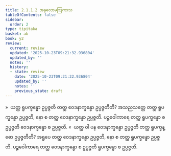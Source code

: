 ```yaml
---
title: 2.1.1.2 အနုလောမဩကာသ
tableOfContents: false
sidebar:
  order: 2
type: tipitaka
basket: ab
book: y2
review:
  current: review
  updated: '2025-10-23T09:21:32.936804'
  updated_by: ''
  notes: ''
  history:
  - state: review
    date: '2025-10-23T09:21:32.936804'
    updated_by: ''
    notes: ''
    previous_state: draft
---
```



<ReviewStatus review={frontmatter.review} showDetails={true} />

<HypothesisAnnotation frontmatter={frontmatter} />

<DynamicBreadcrumb />

<Division number="51" book="y2" e="ch" v="33" p="31">

<Paragraph number="494" book="y2">
»  ယတ္ထ ရူပက္ခန္ဓော ဥပ္ပဇ္ဇတိ တတ္ထ ဝေဒနာက္ခန္ဓော ဥပ္ပဇ္ဇတီတိ?
</Paragraph>

<Paragraph number="495" book="y2">
အသညသတ္တေ တတ္ထ ရူပက္ခန္ဓော ဥပ္ပဇ္ဇတိ, နော စ တတ္ထ ဝေဒနာက္ခန္ဓော ဥပ္ပဇ္ဇတိ. ပဉ္စဝေါကာရေ တတ္ထ ရူပက္ခန္ဓော စ ဥပ္ပဇ္ဇတိ ဝေဒနာက္ခန္ဓော စ ဥပ္ပဇ္ဇတိ.
</Paragraph>

<Paragraph number="496" book="y2">
«  ယတ္ထ ဝါ ပန ဝေဒနာက္ခန္ဓော ဥပ္ပဇ္ဇတိ တတ္ထ ရူပက္ခန္ဓော ဥပ္ပဇ္ဇတီတိ?
</Paragraph>

<Paragraph number="497" book="y2">
အရူပေ တတ္ထ ဝေဒနာက္ခန္ဓော ဥပ္ပဇ္ဇတိ, နော စ တတ္ထ ရူပက္ခန္ဓော ဥပ္ပဇ္ဇတိ. ပဉ္စဝေါကာရေ တတ္ထ ဝေဒနာက္ခန္ဓော စ ဥပ္ပဇ္ဇတိ ရူပက္ခန္ဓော စ ဥပ္ပဇ္ဇတိ.
</Paragraph>
</Division>